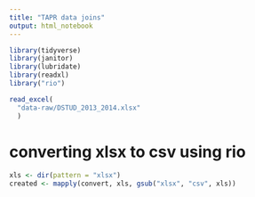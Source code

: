 ```yaml
---
title: "TAPR data joins"
output: html_notebook
---
```

```r
library(tidyverse)
library(janitor)
library(lubridate)
library(readxl)
library("rio")

```

```r
read_excel(
  "data-raw/DSTUD_2013_2014.xlsx"
  )
```

# converting xlsx to csv using rio  
```r
xls <- dir(pattern = "xlsx")
created <- mapply(convert, xls, gsub("xlsx", "csv", xls))
```
